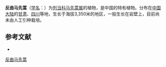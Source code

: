 {{Speciesbox
| name = 反曲马先蒿
| status = 
| status_system = 
| image =
| genus = Pedicularis
| species = recurva
| authority = Maxim.
}}

'''反曲马先蒿'''（[[学名|学名]]：{{lang|la|''Pedicularis recurva''}}）为[[列当科|列当科]][[马先蒿属|马先蒿属]]的植物，是中国的特有植物。分布在[[中国大陆|中国大陆]]的[[甘肃|甘肃]]、[[四川|四川]]等地，生长于海拔3,350米的地区，一般生长在岩壁上，目前尚未由人工引种栽培。

== 参考文献 ==
<div class="references-small">
* {{cite web| url =http://www.bioinfo.cn/db05/KmzwSpecies.php?action=view&id=21446| title =反曲马先蒿| work =《中国高等植物数据库全库》| publisher =中国科学院微生物研究所| author =昆明植物研究所| accessdate =2009-02-25| deadurl =yes| archiveurl =https://web.archive.org/web/20160305093034/http://www.bioinfo.cn/db05/KmzwSpecies.php?action=view&id=21446| archivedate =2016-03-05}}
</div>
{{Taxonbar|from=Q10912718}}

[[Category:马先蒿属|反曲马先蒿]]


{{植物小作品}}